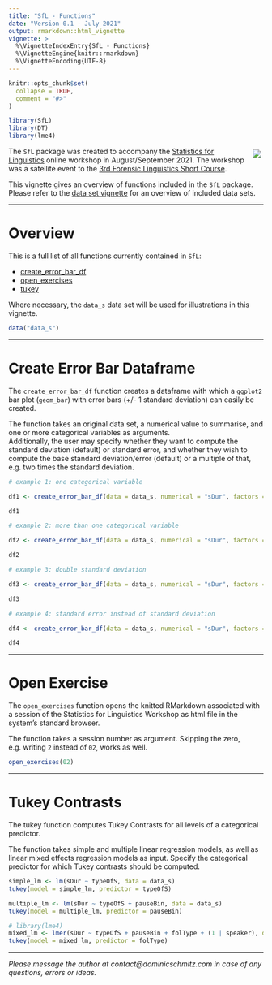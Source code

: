 ---
title: "SfL - Functions"
date: "Version 0.1 - July 2021"
output: rmarkdown::html_vignette
vignette: >
  %\VignetteIndexEntry{SfL - Functions}
  %\VignetteEngine{knitr::rmarkdown}
  %\VignetteEncoding{UTF-8}
---

<style type="text/css">

img{
  border: none;
  margin: 5px;
}

</style>

```{r, include = FALSE}
knitr::opts_chunk$set(
  collapse = TRUE,
  comment = "#>"
)
```

```{r setup, include=F}
library(SfL)
library(DT)
library(lme4)
```

<div class="logo">

  <img src="figures/SfL_logo.png" style="float:right">

</div>

The `SfL` package was created to accompany the [Statistics for Linguistics](https://forensic-linguistics-sc.com/workshop/) online workshop in August/September 2021. The workshop was a satellite event to the [3rd Forensic Linguistics Short Course](https://forensic-linguistics-sc.com/).

This vignette gives an overview of functions included in the `SfL` package. Please refer to the [data set vignette](https://htmlpreview.github.io/?https://github.com/dosc91/SfL/blob/main/vignettes/data_sets.html) for an overview of included data sets.

---

# Overview

This is a full list of all functions currently contained in `SfL`:

- [create_error_bar_df](#create_error_bar_df)
- [open_exercises](#open_exercises)
- [tukey](#tukey)

Where necessary, the `data_s` data set will be used for illustrations in this vignette.

```{r}
data("data_s")
```

---

# Create Error Bar Dataframe {#create_error_bar_df}

The `create_error_bar_df` function creates a dataframe with which a `ggplot2` bar plot (`geom_bar`) with error bars (+/- 1 standard deviation) can easily be created.

The function takes an original data set, a numerical value to summarise, and one or more categorical variables as arguments. </br>
Additionally, the user may specify whether they want to compute the standard deviation (default) or standard error, and whether they wish to compute the base standard deviation/error (default) or a multiple of that, e.g. two times the standard deviation.

```{r include=T, eval=T}
# example 1: one categorical variable

df1 <- create_error_bar_df(data = data_s, numerical = "sDur", factors = "pauseBin")

df1
```


```{r include=T, eval=T}
# example 2: more than one categorical variable

df2 <- create_error_bar_df(data = data_s, numerical = "sDur", factors = c("pauseBin", "typeOfS", "folType"))

df2
```


```{r include=T, eval=T}
# example 3: double standard deviation

df3 <- create_error_bar_df(data = data_s, numerical = "sDur", factors = "pauseBin", size = 2)

df3
```


```{r include=T, eval=T}
# example 4: standard error instead of standard deviation

df4 <- create_error_bar_df(data = data_s, numerical = "sDur", factors = "pauseBin", type = "std")

df4
```


---

# Open Exercise {#open_exercises}

The `open_exercises` function opens the knitted RMarkdown associated with a session of the Statistics for Linguistics Workshop as html file in the system's standard browser.

The function takes a session number as argument. Skipping the zero, e.g. writing `2` instead of `02`, works as well.

```{r eval=F}
open_exercises(02)
```

---

# Tukey Contrasts {#tukey}

The tukey function computes Tukey Contrasts for all levels of a categorical predictor. 

The function takes simple and multiple linear regression models, as well as linear mixed effects regression models as input. Specify the categorical predictor for which Tukey contrasts should be computed.

```{r}
simple_lm <- lm(sDur ~ typeOfS, data = data_s)
tukey(model = simple_lm, predictor = typeOfS)

multiple_lm <- lm(sDur ~ typeOfS + pauseBin, data = data_s)
tukey(model = multiple_lm, predictor = pauseBin)

# library(lme4)
mixed_lm <- lmer(sDur ~ typeOfS + pauseBin + folType + (1 | speaker), data = data_s, REML = F)
tukey(model = mixed_lm, predictor = folType)
```

---

*Please message the author at contact@dominicschmitz.com in case of any questions, errors or ideas.*













